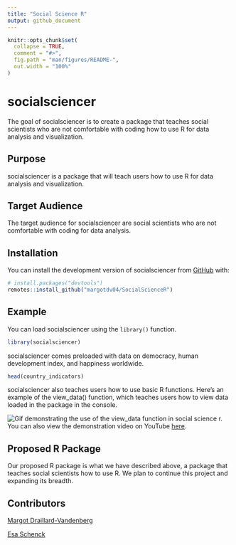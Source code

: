 ```yaml
---
title: "Social Science R"
output: github_document
---
```


<!-- README.md is generated from README.Rmd. Please edit that file -->

```r
knitr::opts_chunk$set(
  collapse = TRUE,
  comment = "#>",
  fig.path = "man/figures/README-",
  out.width = "100%"
)
```

# socialsciencer

<!-- badges: start -->
<!-- badges: end -->

The goal of socialsciencer is to create a package that teaches social scientists who are not comfortable with coding how to use R for data analysis and visualization. 

## Purpose

socialsciencer is a package that will teach users how to use R for data analysis and visualization.

## Target Audience

The target audience for socialsciencer are social scientists who are not comfortable with coding for data analysis.

## Installation

You can install the development version of socialsciencer from [GitHub](https://github.com/) with:

``` r
# install.packages("devtools")
remotes::install_github("margotdv04/SocialScienceR")
```

## Example

You can load socialsciencer using the `library()` function.
```r
library(socialsciencer)
```

socialsciencer comes preloaded with data on democracy, human development index, and happiness worldwide.

```r
head(country_indicators)
```

socialsciencer also teaches users how to use basic R functions. Here's an example of the view_data() function, which teaches users how to view data loaded in the package in the console.

![Gif demonstrating the use of the view_data function in social science r.](images/view_data.gif)
You can also view the demonstration video on YouTube [here](https://www.youtube.com/embed/L7CdsK5cb5E/0.jpg).

## Proposed R Package

Our proposed R package is what we have described above, a package that teaches social scientists how to use R. We plan to continue this project and expanding its breadth. 

## Contributors

[Margot Draillard-Vandenberg](https://github.com/margotdv04)


[Esa Schenck](https://github.com/esaschenck)
